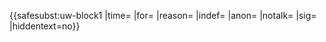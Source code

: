 {{<includeonly>safesubst:</includeonly>uw-block1
|time={{{time|}}}
|for={{{for|}}}
|reason={{{reason|添加[[Wikipedia:垃圾內容|垃圾連結]]。持續添加垃圾內容的編者會把他們所添加的網站列入維基百科[[MediaWiki:Spam-blacklist|黑名單]]，並受到搜索引擎的攔截}}}
|indef={{{indef|}}}
|anon={{{anon|}}}
|notalk={{{notalk|}}}
|sig={{{sig|}}}
|hiddentext=no}}<noinclude>
{{Block notice}}
</noinclude>